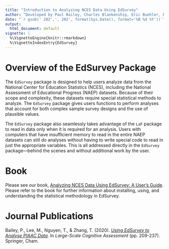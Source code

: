 ```yaml
---
title: "Introduction to Analyzing NCES Data Using EdSurvey"
author: "Developed by Paul Bailey, Charles Blankenship, Eric Buehler, Ren C'deBaca, Nancy Collins, Ahmad Emad, Thomas Fink,  Huade Huo, Frank Fonseca, Julian Gerez, Sun-joo Lee, Michael Lee, Jiayi Li, Yuqi Liao, Alex Lishinski, Thanh Mai, Trang Nguyen, Emmanuel Sikali, Qingshu Xie, Sinan Yavuz, Jiao Yu, and Ting Zhang"
date: "`r gsub(' 202',', 202', format(Sys.Date(), format='%B %d %Y'))`"
output:
  html_document: default
vignette: |
  %\VignetteEngine{knitr::rmarkdown}
  %\VignetteIndexEntry{EdSurvey}
---
```

  
# Overview of the EdSurvey Package
  
The `EdSurvey` package is designed to help users analyze data from the National Center for Education Statistics (NCES), including the National Assessment of Educational Progress (NAEP) datasets. Because of their scope and complexity, these datasets require special statistical methods to analyze. The `EdSurvey` package gives users functions to perform analyses that account for both complex sample survey designs and the use of plausible values.

The `EdSurvey` package also seamlessly takes advantage of the `LaF` package to read in data only when it is required for an analysis. Users with computers that have insufficient memory to read in the entire NAEP datasets can still do analyses without having to write special code to read in just the appropriate variables. This is all addressed directly in the `EdSurvey` package---behind the scenes and without additional work by the user.

# Book

Please see our book, [Analyzing NCES Data Using EdSurvey: A User's Guide](https://naep-research.airprojects.org/portals/0/edsurvey_a_users_guide/_book/index.html). Please refer to the book for further information about installing, using, and understanding the statistical methodology in EdSurvey.
 
# Journal Publications

Bailey, P., Lee, M., Nguyen, T., & Zhang, T. (2020). [*Using EdSurvey to Analyse PIAAC Data*](https://link.springer.com/content/pdf/10.1007/978-3-030-47515-4_9.pdf). In *Large-Scale Cognitive Assessment* (pp. 209-237). Springer, Cham.

